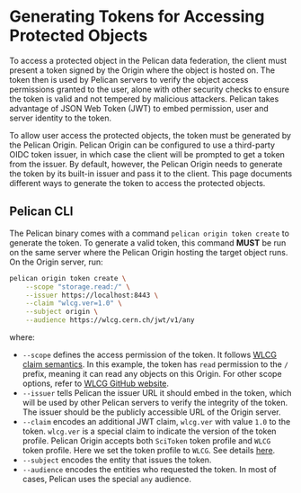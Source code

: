 # Generating Tokens for Accessing Protected Objects

To access a protected object in the Pelican data federation, the client must present a token signed by the Origin where the object is hosted on. The token then is used by Pelican servers to verify the object access permissions granted to the user, alone with other security checks to ensure the token is valid and not tempered by malicious attackers. Pelican takes advantage of JSON Web Token (JWT) to embed permission, user and server identity to the token.

To allow user access the protected objects, the token must be generated by the Pelican Origin. Pelican Origin can be configured to use a third-party OIDC token issuer, in which case the client will be prompted to get a token from the issuer. By default, however, the Pelican Origin needs to generate the token by its built-in issuer and pass it to the client. This page documents different ways to generate the token to access the protected objects.

## Pelican CLI

The Pelican binary comes with a command `pelican origin token create` to generate the token. To generate a valid token, this command **MUST** be run on the same server where the Pelican Origin hosting the target object runs. On the Origin server, run:

```bash copy
pelican origin token create \
    --scope "storage.read:/" \
    --issuer https://localhost:8443 \
    --claim "wlcg.ver=1.0" \
    --subject origin \
    --audience https://wlcg.cern.ch/jwt/v1/any
```

where:

- `--scope` defines the access permission of the token. It follows [WLCG claim semantics](https://github.com/WLCG-AuthZ-WG/common-jwt-profile/blob/master/profile.md#capability-based-authorization-scope). In this example, the token has `read` permission to the `/` prefix, meaning it can read any objects on this Origin. For other scope options, refer to [WLCG GitHub website](https://github.com/WLCG-AuthZ-WG/common-jwt-profile/blob/master/profile.md#capability-based-authorization-scope).
- `--issuer` tells Pelican the issuer URL it should embed in the token, which will be used by other Pelican servers to verify the integrity of the token. The issuer should be the publicly accessible URL of the Origin server.
- `--claim` encodes an additional JWT claim, `wlcg.ver` with value `1.0` to the token. `wlcg.ver` is a special claim to indicate the version of the token profile. Pelican Origin accepts both `SciToken` token profile and `WLCG` token profile. Here we set the token profile to `WLCG`. See details [here](https://github.com/WLCG-AuthZ-WG/common-jwt-profile/blob/master/profile.md#common-claims).
- `--subject` encodes the entity that issues the token.
- `--audience` encodes the entities who requested the token. In most of cases, Pelican uses the special `any` audience.
